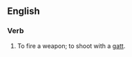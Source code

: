 ==English==

===Verb===
{{en-verb|busts a cap|busting a cap|busted a cap|head=[[bust]] [[a]] [[cap]]}}

# {{colloquial|or|slang}} To fire a weapon; to shoot with a [[gatt]].